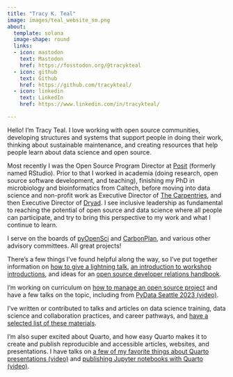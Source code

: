 ```yaml
---
title: "Tracy K. Teal"
image: images/teal_website_sm.png
about:
  template: solana
  image-shape: round
  links:
  - icon: mastodon
    text: Mastodon
    href: https://fosstodon.org/@tracykteal
  - icon: github
    text: Github
    href: https://github.com/tracykteal/
  - icon: linkedin
    text: LinkedIn
    href: https://www.linkedin.com/in/tracykteal/

---
```


Hello! I'm Tracy Teal. I love working with open source communities, developing structures and systems that support people in doing their work, thinking about sustainable maintenance, and creating resources that help people learn about data science and open source. 

Most recently I was the Open Source Program Director at [Posit](https://posit.co/) (formerly named RStudio). Prior to that I worked in academia (doing research, open source software development, and teaching), finishing my PhD in microbiology and bioinformatics from Caltech, before moving into data science and non-profit work as Executive Director of [The Carpentries](https://carpentries.org/), and then Executive Director of [Dryad](https://datadryad.org/). I see inclusive leadership as fundamental to reaching the potential of open source and data science where all people can participate, and try to bring this perspective to my work and what I continue to learn.

I serve on the boards of [pyOpenSci](https://www.pyopensci.org/) and [CarbonPlan](https://carbonplan.org/), and various other advisory committees. All great projects!


There's a few things I've found helpful along the way, so I've put together information on [how to give a lightning talk](https://github.com/tracykteal/lightning-talks), [an introduction to workshop introductions](https://github.com/tracykteal/instructors-introduction), and ideas for an [open source developer relations handbook](https://github.com/tracykteal/devrel-handbook).

I'm working on curriculum on [how to manage an open source project](https://tracykteal.github.io/managing-os-project-workshop/) and have a few talks on the topic, including from [PyData Seattle 2023 (video)](https://www.youtube.com/watch?v=CiXhTA6zkjA). 

I've written or contributed to talks and articles on data science training, data science and collaboration practices, and career pathways, and [have a selected list of these materials](/resources.html).

I'm also super excited about Quarto, and how easy Quarto makes it to create and publish reproducible and accessible articles, websites, and presentations. I have talks on [a few of my favorite things about Quarto presentations (video)](https://www.youtube.com/watch?v=ttLnLdU1-CQ) and [publishing Jupyter notebooks with Quarto (video)](https://www.youtube.com/watch?v=7nkUcwBgoME).



